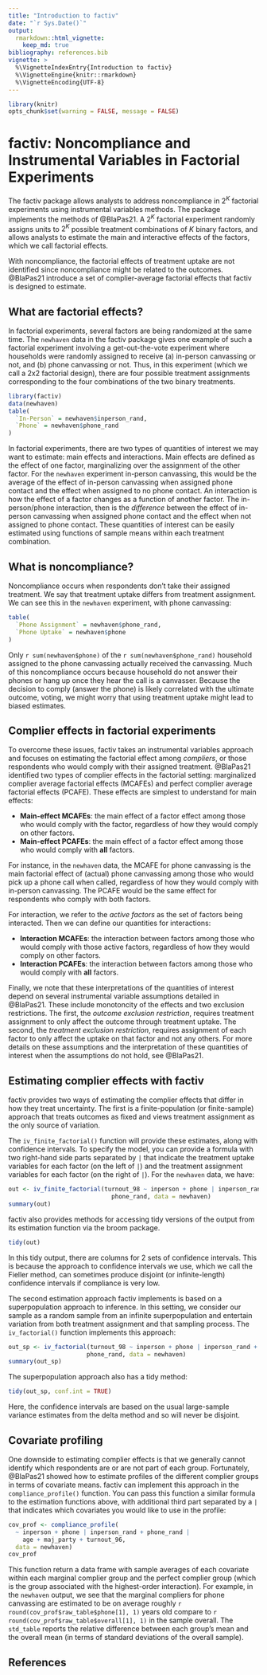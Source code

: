 ```yaml
---
title: "Introduction to factiv"
date: "`r Sys.Date()`"
output:
  rmarkdown::html_vignette:
    keep_md: true
bibliography: references.bib
vignette: >
  %\VignetteIndexEntry{Introduction to factiv}
  %\VignetteEngine{knitr::rmarkdown}
  %\VignetteEncoding{UTF-8}
---
```


```r
library(knitr)
opts_chunk$set(warning = FALSE, message = FALSE)
```

# factiv: Noncompliance and Instrumental Variables in Factorial Experiments

The factiv package allows analysts to address noncompliance in $2^K$ factorial experiments using instrumental variables methods. The package implements the methods of @BlaPas21. A $2^K$ factorial experiment randomly assigns units to $2^K$ possible treatment combinations of $K$ binary factors, and allows analysts to estimate the main and interactive effects of the factors, which we call factorial effects. 

With noncompliance, the factorial effects of treatment uptake are not identified since noncompliance might be related to the outcomes. @BlaPas21 introduce a set of complier-average factorial effects that factiv is designed to estimate. 

## What are factorial effects?

In factorial experiments, several factors are being randomized at the same time. The `newhaven` data in the factiv package gives one example of such a factorial experiment involving a get-out-the-vote experiment where households were randomly assigned to receive (a) in-person canvassing or not, and (b) phone canvassing or not. Thus, in this experiment (which we call a 2x2 factorial design), there are four possible treatment assignments corresponding to the four combinations of the two binary treatments.

```r
library(factiv)
data(newhaven)
table(
  `In-Person` = newhaven$inperson_rand,
  `Phone` = newhaven$phone_rand
)
```

In factorial experiments, there are two types of quantities of interest we may want to estimate: main effects and interactions. Main effects are defined as the effect of one factor, marginalizing over the assignment of the other factor. For the `newhaven` experiment in-person canvassing, this would be the average of the effect of in-person canvassing when assigned phone contact and the effect when assigned to no phone contact. An interaction is how the effect of a factor changes as a function of another factor. The in-person/phone interaction, then is the *difference* between the effect of in-person canvassing when assigned phone contact and the effect when not assigned to phone contact. These quantities of interest can be easily estimated using functions of sample means within each treatment combination. 

## What is noncompliance?

Noncompliance occurs when respondents don't take their assigned treatment. We say that treatment uptake differs from treatment assignment. We can see this in the `newhaven` experiment, with phone canvassing:

```r
table(
  `Phone Assignment` = newhaven$phone_rand,
  `Phone Uptake` = newhaven$phone
)
```

Only `r sum(newhaven$phone)` of the `r sum(newhaven$phone_rand)` household assigned to the phone canvassing actually received the canvassing. Much of this noncompliance occurs because household do not answer their phones or hang up once they hear the call is a canvasser. Because the decision to comply (answer the phone) is likely correlated with the ultimate outcome, voting, we might worry that using treatment uptake might lead to biased estimates. 

## Complier effects in factorial experiments

To overcome these issues, factiv takes an instrumental variables approach and focuses on estimating the factorial effect among *compliers*, or those respondents who would comply with their assigned treatment. @BlaPas21 identified two types of complier effects in the factorial setting: marginalized complier average factorial effects (MCAFEs) and perfect complier average factorial effects (PCAFE). These effects are simplest to understand for main effects:

- **Main-effect MCAFEs**: the main effect of a factor effect among those who would comply with the factor, regardless of how they would comply on other factors. 
- **Main-effect PCAFEs**: the main effect of a factor effect among those who would comply with **all** factors.

For instance, in the `newhaven` data, the MCAFE for phone canvassing is the main factorial effect of (actual) phone canvassing among those who would pick up a phone call when called, regardless of how they would comply with in-person canvassing. The PCAFE would be the same effect for respondents who comply with both factors. 

For interaction, we refer to the *active factors* as the set of factors being interacted. Then we can define our quantities for interactions:

- **Interaction MCAFEs**: the interaction between factors among those who would comply with those active factors, regardless of how they would comply on other factors. 
- **Interaction PCAFEs**: the interaction between factors among those who would comply with **all** factors.

Finally, we note that these interpretations of the  quantities of interest depend on several instrumental variable assumptions detailed in @BlaPas21. These include monotoncity of the effects and two exclusion restrictions. The first, the *outcome exclusion restriction*, requires treatment assignment to only affect the outcome through treatment uptake. The second, the *treatment exclusion restriction*, requires assignment of each factor to only affect the uptake on that factor and not any others. For more details on these assumptions and the interpretation of these quantities of interest when the assumptions do not hold, see @BlaPas21. 

## Estimating complier effects with factiv

factiv provides two ways of estimating the complier effects that differ in how they treat uncertainty. The first is a finite-population (or finite-sample) approach that treats outcomes as fixed and views treatment assignment as the only source of variation. 

The `iv_finite_factorial()` function will provide these estimates, along with confidence intervals. To specify the model, you can provide a formula with two right-hand side parts separated by `|` that indicate the treatment uptake variables for each factor (on the left of `|`) and the treatment assignment variables for each factor (on the right of `|`). For the `newhaven` data, we have:

```r
out <- iv_finite_factorial(turnout_98 ~ inperson + phone | inperson_rand +
                             phone_rand, data = newhaven)
summary(out)
```

factiv also provides methods for accessing tidy versions of the output from its estimation function via the broom package. 

```r
tidy(out)
```

In this tidy output, there are columns for 2 sets of confidence intervals. This is because the approach to confidence intervals we use, which we call the Fieller method, can sometimes produce disjoint (or infinite-length) confidence intervals if compliance is very low. 

The second estimation approach factiv implements is based on a superpopulation approach to inference. In this setting, we consider our sample as a random sample from an infinite superpopulation and entertain variation from both treatment assignment and that sampling process. The `iv_factorial()` function implements this approach:

```r
out_sp <- iv_factorial(turnout_98 ~ inperson + phone | inperson_rand +
                      phone_rand, data = newhaven)
summary(out_sp)
```

The superpopulation approach also has a tidy method:

```r
tidy(out_sp, conf.int = TRUE)
```

Here, the confidence intervals are based on the usual large-sample variance estimates from the delta method and so will never be disjoint. 

## Covariate profiling

One downside to estimating complier effects is that we generally cannot identify which respondents are or are not part of each group. Fortunately, @BlaPas21 showed how to estimate profiles of the different complier groups in terms of covariate means. factiv can implement this approach in the `compliance_profile()` function. You can pass this function a similar formula to the estimation functions above, with additional third part separated by a `|` that indicates which covariates you would like to use in the profile:

```r
cov_prof <- compliance_profile(
  ~ inperson + phone | inperson_rand + phone_rand |
    age + maj_party + turnout_96,
  data = newhaven)
cov_prof
```

This function return a data frame with sample averages of each covariate within each marginal complier group and the perfect complier group (which is the group associated with the highest-order interaction). For example, in the `newhaven` output, we see that the marginal compliers for phone canvassing  are estimated to be on average roughly `r round(cov_prof$raw_table$phone[1], 1)` years old compare to `r round(cov_prof$raw_table$overall[1], 1)` in the sample overall. The `std_table` reports the relative difference between each group's mean and the overall mean (in terms of standard deviations of the overall sample). 

## References
